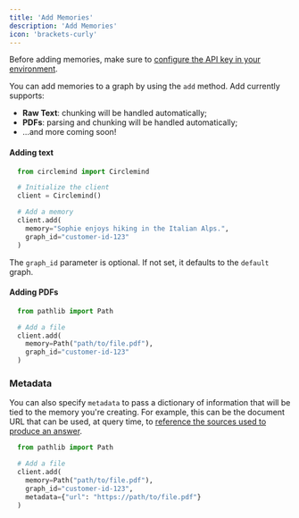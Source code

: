 ```yaml
---
title: 'Add Memories'
description: 'Add Memories'
icon: 'brackets-curly'
---
```


Before adding memories, make sure to [configure the API key in your environment](/essentials/getting-started#getting-started).

You can add memories to a graph by using the `add` method. Add currently supports:
- **Raw Text**: chunking will be handled automatically;
- **PDFs**: parsing and chunking will be handled automatically;
- ...and more coming soon!

#### Adding text

```python
  from circlemind import Circlemind

  # Initialize the client
  client = Circlemind()

  # Add a memory
  client.add(
    memory="Sophie enjoys hiking in the Italian Alps.",
    graph_id="customer-id-123"
  )
```

The `graph_id` parameter is optional. If not set, it defaults to the `default` graph.

#### Adding PDFs

```python
  from pathlib import Path

  # Add a file
  client.add(
    memory=Path("path/to/file.pdf"),
    graph_id="customer-id-123"
  )
```

### Metadata

You can also specify `metadata` to pass a dictionary of information that will be tied to the memory you're creating.
For example, this can be the document URL that can be used, at query time, to [reference the sources used to produce an answer](/essentials/query#include-references).

```python
  from pathlib import Path

  # Add a file
  client.add(
    memory=Path("path/to/file.pdf"),
    graph_id="customer-id-123",
    metadata={"url": "https://path/to/file.pdf"}
  )
```